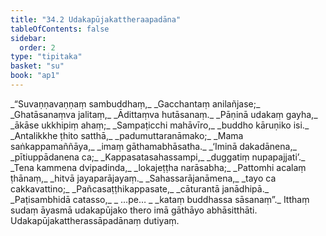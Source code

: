 ```yaml
---
title: "34.2 Udakapūjakattheraapadāna"
tableOfContents: false
sidebar:
  order: 2
type: "tipitaka"
basket: "su"
book: "ap1"
---
```



<DynamicBreadcrumb />

<Division number="7" book="ap1" bookNo="20" page="305">

<Paragraph number="3723" type="verses" book="ap1">
_“Suvaṇṇavaṇṇaṃ sambuddhaṃ,_  
_Gacchantaṃ anilañjase;_  
_Ghatāsanaṃva jalitaṃ,_  
_Ādittaṃva hutāsanaṃ._  

</Paragraph>

</Division>
<Division number="8" book="ap1" bookNo="20" page="305">

<Paragraph number="3724" type="verses" book="ap1">
_Pāṇinā udakaṃ gayha,_  
_ākāse ukkhipiṃ ahaṃ;_  
_Sampaṭicchi mahāvīro,_  
_buddho kāruṇiko isi._  

</Paragraph>

</Division>
<Division number="9" book="ap1" bookNo="20" page="305">

<Paragraph number="3725" type="verses" book="ap1">
_Antalikkhe ṭhito satthā,_  
_padumuttaranāmako;_  
_Mama saṅkappamaññāya,_  
_imaṃ gāthamabhāsatha._  

</Paragraph>

</Division>
<Division number="10" book="ap1" bookNo="20" page="305">

<Paragraph number="3726" type="verses" book="ap1">
_‘Iminā dakadānena,_  
_pītiuppādanena ca;_  
_Kappasatasahassampi,_  
_duggatiṃ nupapajjati’._  

</Paragraph>

</Division>
<Division number="11" book="ap1" bookNo="20" page="306">

<Paragraph number="3727" type="verses" book="ap1">
_Tena kammena dvipadinda,_  
_lokajeṭṭha narāsabha;_  
_Pattomhi acalaṃ ṭhānaṃ,_  
_hitvā jayaparājayaṃ._  

</Paragraph>

</Division>
<Division number="12" book="ap1" bookNo="20" page="306">

<Paragraph number="3728" type="verses" book="ap1">
_Sahassarājanāmena,_  
_tayo ca cakkavattino;_  
_Pañcasaṭṭhikappasate,_  
_cāturantā janādhipā._  

</Paragraph>

</Division>
<Division number="13" book="ap1" bookNo="20" page="306">

<Paragraph number="3729" type="verses" book="ap1">
_Paṭisambhidā catasso,_  
_ …pe… _  
_kataṃ buddhassa sāsanaṃ”._  

</Paragraph>

<Paragraph number="3730" book="ap1">
Itthaṃ sudaṃ āyasmā udakapūjako thero imā gāthāyo abhāsitthāti.

</Paragraph>
</Division>

<Paragraph number="3731" type="center" book="ap1">
Udakapūjakattherassāpadānaṃ dutiyaṃ.
</Paragraph>